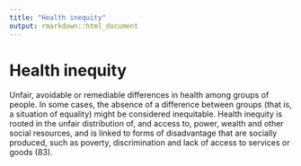 ```yaml
---
title: "Health inequity"
output: rmarkdown::html_document
---
```


# Health inequity

Unfair, avoidable or remediable differences in health among groups  of people. In some  cases, the absence  of a difference between groups  (that  is, a situation of  equality) might be  considered  inequitable. Health inequity  is rooted in the unfair distribution  of,  and access  to, power, wealth and other  social  resources, and is linked to forms of  disadvantage that are socially  produced,  such as  poverty, discrimination and lack of  access to services or goods (83).
